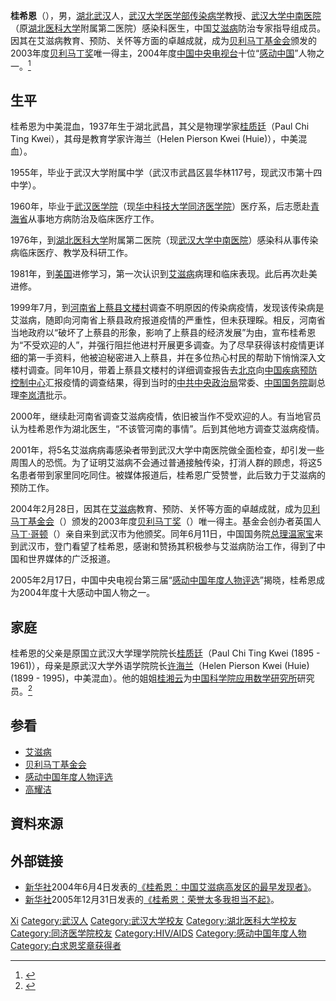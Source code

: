 '''桂希恩'''（{{bd|1937年|7月}}），男，[[湖北|湖北]][[武汉|武汉]]人，[[武汉大学|武汉大学]][[武汉大学医学部|医学部]][[传染病学|传染病学]]教授、[[武汉大学中南医院|武汉大学中南医院]]（原[[湖北医科大学|湖北医科大学]]附属第二医院）感染科医生，中国[[艾滋病|艾滋病]]防治专家指导组成员。因其在艾滋病教育、预防、关怀等方面的卓越成就，成为[[贝利马丁基金会|贝利马丁基金会]]颁发的2003年度[[贝利马丁奖|贝利马丁奖]]唯一得主，2004年度[[中国中央电视台|中国中央电视台]]十位“[[感动中国年度人物评选|感动中国]]”人物之一。<ref>{{Cite web |url=http://www.china.com.cn/chinese/AIZI-c/81828.htm |title=桂希恩访谈 |accessdate=2013-01-16 |archive-date=2011-08-20 |archive-url=https://web.archive.org/web/20110820101956/http://www.china.com.cn/chinese/AIZI-c/81828.htm |dead-url=no }}</ref>

== 生平 ==
桂希恩为中美混血，1937年生于湖北武昌，其父是物理学家[[桂质廷|桂质廷]]（Paul Chi Ting Kwei），其母是教育学家许海兰（Helen Pierson Kwei (Huie)），中美混血）。

1955年，毕业于武汉大学附属中学（武汉市武昌区昙华林117号，现武汉市第十四中学）。

1960年，毕业于[[同济医科大学|武汉医学院]]（现[[华中科技大学同济医学院|华中科技大学同济医学院]]）医疗系，后志愿赴[[青海省|青海省]]从事地方病防治及临床医疗工作。

1976年，到[[湖北医科大学|湖北医科大学]]附属第二医院（现[[武汉大学中南医院|武汉大学中南医院]]）感染科从事传染病临床医疗、教学及科研工作。

1981年，到[[美国|美国]]进修学习，第一次认识到[[艾滋病|艾滋病]]病理和临床表现。此后再次赴美进修。

1999年7月，到[[河南省|河南省]][[上蔡县|上蔡县]][[文楼村|文楼村]]调查不明原因的传染病疫情，发现该传染病是艾滋病，随即向河南省上蔡县政府报道疫情的严重性，但未获理睬。相反，河南省当地政府以“破坏了上蔡县的形象，影响了上蔡县的经济发展”为由，宣布桂希恩为“不受欢迎的人”，并强行阻拦他进村开展更多调查。为了尽早获得该村疫情更详细的第一手资料，他被迫秘密进入上蔡县，并在多位热心村民的帮助下悄悄深入文楼村调查。同年10月，带着上蔡县文楼村的详细调查报告去[[北京|北京]]向[[中国疾病预防控制中心|中国疾病预防控制中心]]汇报疫情的调查结果，得到当时的[[中共中央政治局|中共中央政治局]]常委、[[中华人民共和国国务院|中国国务院]]副总理[[李岚清|李岚清]]批示。

2000年，继续赴河南省调查艾滋病疫情，依旧被当作不受欢迎的人。有当地官员认为桂希恩作为湖北医生，“不该管河南的事情”。后到其他地方调查艾滋病疫情。

2001年，将5名艾滋病病毒感染者带到武汉大学中南医院做全面检查，却引发一些周围人的恐慌。为了证明艾滋病不会通过普通接触传染，打消人群的顾虑，将这5名患者带到家里同吃同住。被媒体报道后，桂希恩广受赞誉，此后致力于艾滋病的预防工作。

2004年2月28日，因其在[[艾滋病|艾滋病]]教育、预防、关怀等方面的卓越成就，成为[[贝利马丁基金会|贝利马丁基金会]]（{{lang|en|Barry & Martin's Trust}}）颁发的2003年度[[贝利马丁奖|贝利马丁奖]]（{{lang|en|Barry & Martin's Prize}}）唯一得主。基金会创办者英国人[[马丁·哥顿|马丁·哥顿]]（{{lang|en|Martin Gordon}}）亲自来到武汉市为他颁奖。同年6月11日，中国国务院[[总理|总理]][[温家宝|温家宝]]来到武汉市，登门看望了桂希恩，感谢和赞扬其积极参与艾滋病防治工作，得到了中国和世界媒体的广泛报道。

2005年2月17日，中国中央电视台第三届“[[感动中国年度人物评选|感动中国年度人物评选]]”揭晓，桂希恩成为2004年度十大感动中国人物之一。

== 家庭 ==
桂希恩的父亲是原国立武汉大学理学院院长[[桂质廷|桂质廷]]（Paul Chi Ting Kwei (1895 - 1961)），母亲是原武汉大学外语学院院长[[许海兰|许海兰]]（Helen Pierson Kwei (Huie) (1899 - 1995)，中美混血）。他的姐姐[[桂湘云|桂湘云]]为[[中国科学院应用数学研究所|中国科学院应用数学研究所]]研究员。<ref>{{cite book |author1=罗元旭 |title=东成西就：七个华人基督教家族与中西交流百年 |date=2014 |publisher=生活·读书·新知三联书店}}</ref>

== 参看 ==
* [[艾滋病|艾滋病]]
* [[贝利马丁基金会|贝利马丁基金会]]
* [[感动中国年度人物评选|感动中国年度人物评选]]
* [[高耀洁|高耀洁]]

== 資料來源 ==
{{Reflist}}

== 外部链接 ==
* [[新华社|新华社]]2004年6月4日发表的[https://web.archive.org/web/20070121171503/http://www.hb.xinhuanet.com/people/2004-06/04/content_2252097.htm 《桂希恩：中国艾滋病高发区的最早发现者》]。
* [[新华社|新华社]]2005年12月31日发表的[http://www.hb.xinhuanet.com/zhuanti/2005-12/31/content_5948166.htm 《桂希恩：荣誉太多我担当不起》]{{dead link|date=2018年3月 |bot=InternetArchiveBot |fix-attempted=yes }}。

{{感動中國}}
{{白求恩奖章获得者}}

{{Authority control}}
{{DEFAULTSORT:Gui桂}}
[[Category:桂姓|Xi]]
[[Category:武汉人|Category:武汉人]]
[[Category:武汉大学校友|Category:武汉大学校友]]
[[Category:湖北医科大学校友|Category:湖北医科大学校友]]
[[Category:同济医学院校友|Category:同济医学院校友]]
[[Category:HIV/AIDS|Category:HIV/AIDS]]
[[Category:感动中国年度人物|Category:感动中国年度人物]]
[[Category:白求恩奖章获得者|Category:白求恩奖章获得者]]